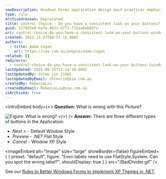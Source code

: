 ```yaml
---
seoDescription: Windows Forms application design best practices emphasize consistent button styles to create a cohesive user experience.
type: rule
archivedreason: Deprecated
title: Control Choice - Do you have a consistent look on your buttons? (Windows Forms Only)
guid: 1179d3e8-bafe-4b3c-b772-f31aa8ab8dfc
uri: control-choice-do-you-have-a-consistent-look-on-your-buttons-windows-forms-only
created: 2012-11-27T08:57:16.000Z
authors:
  - title: Adam Cogan
    url: https://ssw.com.au/people/adam-cogan
related: []
redirects:
  - control-choice-do-you-have-a-consistent-look-on-your-buttons-(windows-forms-only)
lastUpdated: 2025-09-25T12:24:38.000Z
lastUpdatedBy: Chloe Lin [SSW]
lastUpdatedByEmail: chloelin@ssw.com.au
createdBy: RebeccaLiu
createdByEmail: RebeccaLiu@ssw.com.au
isArchived: true
---
```


<introEmbed
  body={<>
**Question:** What is wrong with this Picture?

![Figure: What is wrong?](/InconsistentButtonStyles.jpg)
  </>}
/>
**Answer:** There are three different types of buttons in the Application:

* _Next &gt;_ - Default Window Style
* _Preview_ - .NET Flat Style
* _Cancel_ - Window XP Style


<imageEmbed
  alt="Image"
  size="large"
  showBorder={false}
  figureEmbed={ {
    preset: "default",
    figure: "Even labels need to use FlatStyle.System. Can you spot the wrong label?",
    shouldDisplay: true
  } }
  src="/BadDivider.gif"
/>


See our [Rules to Better Windows Forms to implement XP Themes in .NET](http://www.ssw.com.au/ssw/Standards/Rules/RulesToBetterWindowsForms.aspx#XPThemes).
